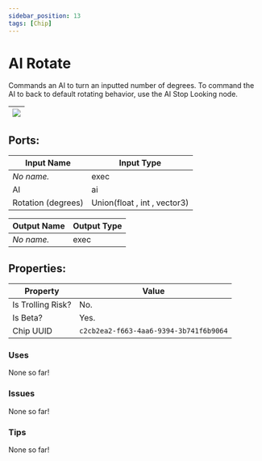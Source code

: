```yaml
---
sidebar_position: 13
tags: [Chip]
---
```


# AI Rotate


Commands an AI to turn an inputted number of degrees. To command the AI to back to default rotating behavior, use the AI Stop Looking node.

| ![](https://images-ext-2.discordapp.net/external/MPmIaQzlEPmgGWlgi-WxBBXt0Bjv_zWPkg1y1f_sy3s/https/www.recroomcircuits.com/image/circuit/absolute-value?width=206&height=108) |
|-----|

## Ports:

| Input Name | Input Type |
|-----------|-----------|
| *No name.* | exec |
| AI | ai |
| Rotation (degrees) | Union(float , int , vector3) |

| Output Name | Output Type |
|-----------|-----------|
| *No name.* | exec |

## Properties:

| Property  | Value |
|-------------------|-----------|
| Is Trolling Risk? | No. |
| Is Beta? | Yes. |
| Chip UUID | `c2cb2ea2-f663-4aa6-9394-3b741f6b9064` |

### Uses
None so far!

### Issues
None so far!

### Tips
None so far!

